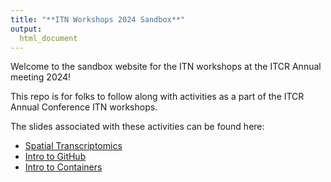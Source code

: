 ```yaml
---
title: "**ITN Workshops 2024 Sandbox**"
output:
  html_document
---
```



Welcome to the sandbox website for the ITN workshops at the ITCR Annual meeting 2024!

This repo is for folks to follow along with activities as a part of the ITCR Annual Conference ITN workshops.

The slides associated with these activities can be found here:

- [Spatial Transcriptomics](https://docs.google.com/presentation/d/1WABxPIA6J3wsi04pC3ZRmV8CRZA-V53awteBq0-U4Pg/edit#slide=id.p1)
- [Intro to GitHub](https://docs.google.com/presentation/d/1Qz447paDgO8dBlnHbl80kBLOpahD9odI9yU7-sqYohw/edit)
- [Intro to Containers](https://docs.google.com/presentation/d/1GPY_xPqhmzxZSmAX2bqJS1Sg7X5gtySEU9k2nVweaZg/edit#slide=id.g2ebd8828116_0_779)

